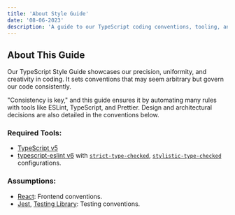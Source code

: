 ```yaml
---
title: 'About Style Guide'
date: '08-06-2023'
description: 'A guide to our TypeScript coding conventions, tooling, and design philosophy.'
---
```


## About This Guide

Our TypeScript Style Guide showcases our precision, uniformity, and creativity in coding. It sets conventions that may seem arbitrary but govern our code consistently.

"Consistency is key," and this guide ensures it by automating many rules with tools like ESLint, TypeScript, and Prettier. Design and architectural decisions are also detailed in the conventions below.

### Required Tools:

- [TypeScript v5](https://github.com/microsoft/TypeScript)
- [typescript-eslint v6](https://github.com/typescript-eslint/typescript-eslint) with [`strict-type-checked`](https://typescript-eslint.io/linting/configs/#strict-type-checked), [`stylistic-type-checked`](https://typescript-eslint.io/linting/configs/#stylistic-type-checked) configurations.

### Assumptions:

- [React](https://github.com/facebook/react): Frontend conventions.
- [Jest](https://jestjs.io/), [Testing Library](https://testing-library.com/): Testing conventions.
